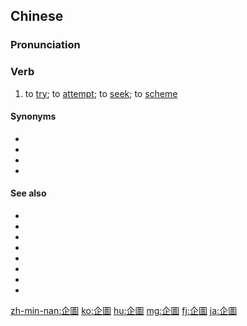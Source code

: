 {{also|企图}}
==Chinese==
{{zh-forms|s=企图}}

===Pronunciation===
{{zh-pron
|m=企tú
|c=kei5 tou4
|mn=qz,tw,xm:khì-tô͘/zz:thì-tô͘
|cat=v
}}

===Verb===
{{zh-verb}}

# to [[try]]; to [[attempt]]; to [[seek]]; to [[scheme]]
#: {{zh-x|企圖 逃走|to '''try''' to run away}}

====Synonyms====
* {{zh-l|嘗試}}
* {{zh-l|試圖}}
* {{zh-l|圖謀}}
* {{zh-l|希圖}}

====See also====
* {{zh-l|打算}}
* {{zh-l|詭計}}
* {{zh-l|計劃}}
* {{zh-l|盤算}}
* {{zh-l|企求}}
* {{zh-l|貪圖}}
* {{zh-l|妄圖}}
* {{zh-l|意圖}}

{{zh-cat|Elementary}}

[[zh-min-nan:企圖]]
[[ko:企圖]]
[[hu:企圖]]
[[mg:企圖]]
[[fj:企圖]]
[[ja:企圖]]